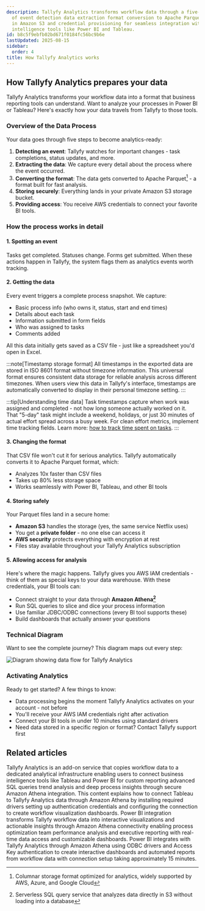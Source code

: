 ```yaml
---
description: Tallyfy Analytics transforms workflow data through a five-step process
  of event detection data extraction format conversion to Apache Parquet secure storage
  in Amazon S3 and credential provisioning for seamless integration with business
  intelligence tools like Power BI and Tableau.
id: b8c5f9ebfb02bd671f0184fc56bc9b6e
lastUpdated: 2025-08-15
sidebar:
  order: 4
title: How Tallyfy Analytics works
---
```


## How Tallyfy Analytics prepares your data

Tallyfy Analytics transforms your workflow data into a format that business reporting tools can understand. Want to analyze your processes in Power BI or Tableau? Here's exactly how your data travels from Tallyfy to those tools.

### Overview of the Data Process

Your data goes through five steps to become analytics-ready:

1. **Detecting an event**: Tallyfy watches for important changes - task completions, status updates, and more.
2. **Extracting the data**: We capture every detail about the process where the event occurred.
3. **Converting the format**: The data gets converted to Apache Parquet[^1] - a format built for fast analysis.
4. **Storing securely**: Everything lands in your private Amazon S3 storage bucket.
5. **Providing access**: You receive AWS credentials to connect your favorite BI tools.

### How the process works in detail

#### 1. Spotting an event

Tasks get completed. Statuses change. Forms get submitted. When these actions happen in Tallyfy, the system flags them as analytics events worth tracking.

#### 2. Getting the data

Every event triggers a complete process snapshot. We capture:
- Basic process info (who owns it, status, start and end times)
- Details about each task
- Information submitted in form fields
- Who was assigned to tasks
- Comments added

All this data initially gets saved as a CSV file - just like a spreadsheet you'd open in Excel.

:::note[Timestamp storage format]
All timestamps in the exported data are stored in ISO 8601 format without timezone information. This universal format ensures consistent data storage for reliable analysis across different timezones. When users view this data in Tallyfy's interface, timestamps are automatically converted to display in their personal timezone setting.
:::

:::tip[Understanding time data]
Task timestamps capture when work was assigned and completed - not how long someone actually worked on it. That "5-day" task might include a weekend, holidays, or just 30 minutes of actual effort spread across a busy week. For clean effort metrics, implement time tracking fields. Learn more: [how to track time spent on tasks](/products/pro/tutorials/how-to/track-time-in-tasks/#analytics-timestamps-inherit-these-challenges).
:::

#### 3. Changing the format

That CSV file won't cut it for serious analytics. Tallyfy automatically converts it to Apache Parquet format, which:
- Analyzes 10x faster than CSV files
- Takes up 80% less storage space  
- Works seamlessly with Power BI, Tableau, and other BI tools

#### 4. Storing safely

Your Parquet files land in a secure home:
- **Amazon S3** handles the storage (yes, the same service Netflix uses)
- You get a **private folder** - no one else can access it
- **AWS security** protects everything with encryption at rest
- Files stay available throughout your Tallyfy Analytics subscription

#### 5. Allowing access for analysis

Here's where the magic happens. Tallyfy gives you AWS IAM credentials - think of them as special keys to your data warehouse. With these credentials, your BI tools can:
- Connect straight to your data through **Amazon Athena[^2]** 
- Run SQL queries to slice and dice your process information
- Use familiar JDBC/ODBC connections (every BI tool supports these)
- Build dashboards that actually answer your questions

### Technical Diagram

Want to see the complete journey? This diagram maps out every step:

![Diagram showing data flow for Tallyfy Analytics](https://screenshots.tallyfy.com/file-8BhMH6hz3y.png)

### Activating Analytics

Ready to get started? A few things to know:
- Data processing begins the moment Tallyfy Analytics activates on your account - not before
- You'll receive your AWS IAM credentials right after activation
- Connect your BI tools in under 10 minutes using standard drivers
- Need data stored in a specific region or format? Contact Tallyfy support first



[^1]: Columnar storage format optimized for analytics, widely supported by AWS, Azure, and Google Cloud
[^2]: Serverless SQL query service that analyzes data directly in S3 without loading into a database

## Related articles
<CardGrid>
<LinkTitleCard header="<b>Integrations > Tallyfy analytics</b>" href="/products/pro/integrations/analytics/" > Tallyfy Analytics is an add-on service that copies workflow data to a dedicated analytical infrastructure enabling users to connect business intelligence tools like Tableau and Power BI for custom reporting advanced SQL queries trend analysis and deep process insights through secure Amazon Athena integration. </LinkTitleCard>
<LinkTitleCard header="<b>Tableau > Connect Tableau to Tallyfy</b>" href="/products/pro/integrations/analytics/tableau/how-can-i-connect-tableau-to-my-tallyfy-data/" > This content explains how to connect Tableau to Tallyfy Analytics data through Amazon Athena by installing required drivers setting up authentication credentials and configuring the connection to create workflow visualization dashboards. </LinkTitleCard>
<LinkTitleCard header="<b>Analytics > Power BI</b>" href="/products/pro/integrations/analytics/powerbi/" > Power BI integration transforms Tallyfy workflow data into interactive visualizations and actionable insights through Amazon Athena connectivity enabling process optimization team performance analysis and executive reporting with real-time data access and customizable dashboards. </LinkTitleCard>
<LinkTitleCard header="<b>Powerbi > Connect Power BI</b>" href="/products/pro/integrations/analytics/powerbi/how-to-analyze-tallyfy-workflows-with-power-bi/" > Power BI integrates with Tallyfy Analytics through Amazon Athena using ODBC drivers and Access Key authentication to create interactive dashboards and automated reports from workflow data with connection setup taking approximately 15 minutes. </LinkTitleCard>
</CardGrid>
